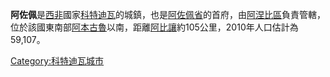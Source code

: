 {{Infobox settlement
<!--See the Table at Infobox Settlement for all fields and descriptions of usage-->
<!-- Basic info  ---------------->
|name          =阿佐佩
|other_name             =
|native_name            =  <!-- for cities whose native name is not in English -->
|nickname               = 
|settlement_type        = 
|motto                  =
<!-- images and maps  ----------->
|image_skyline          =
|imagesize              = 
|image_caption          = 
|image_flag             = 
|flag_size              =
|image_seal             = 
|seal_size              =
|image_shield           = 
|shield_size            =
|image_map              = 
|mapsize                =
|map_caption            = 
|pushpin_map            = Côte d'Ivoire<!-- the name of a location map as per http://en.wikipedia.org/wiki/Template:Location_map -->
|pushpin_label_position =bottom
|pushpin_mapsize        =300
|pushpin_map_caption    =
<!-- Location ------------------>
|coordinates_region     = CI
|subdivision_type       = 國家
|subdivision_name       = {{flag|Côte d'Ivoire}}
|subdivision_type1      = 區
|subdivision_name1      = [[阿涅比區|阿涅比區]]
|subdivision_type2      =省
|subdivision_name2      = [[阿佐佩省|阿佐佩省]]
|subdivision_type3      =
|subdivision_name3      = 
|<!-- Politics ----------------->
|government_footnotes   =
|government_type        =
|leader_title           =
|leader_name            =
|leader_title1          =  <!-- for places with, say, both a mayor and a city manager -->
|leader_name1           =
|established_title      =  <!-- Settled -->
|established_date       = 
<!-- Area    --------------------->
|area_magnitude         = 
|unit_pref                =Imperial <!--Enter: Imperial, if Imperial (metric) is desired-->
|area_footnotes           =
|area_total_km2           = <!-- ALL fields dealing with a measurements are subject to automatic unit conversion-->
|area_land_km2            = <!--See table @ Template:Infobox Settlement for details on automatic unit conversion-->
<!-- Population   ----------------------->
|population_as_of               =2004
|population_footnotes           =
|population_note                =
|population_total               = 56192 
|population_density_km2         =
|population_density_sq_mi       =
|population_metro               =
|population_density_metro_km2   =
|population_density_metro_sq_mi =
|population_blank1_title        =Ethnicities
|population_blank1              =
|population_density_blank1_km2 =   
|population_density_blank1_sq_mi =
<!-- General information  --------------->
|timezone               =[[格林威治時間|格林威治時間]] 
|utc_offset             = +0
|timezone_DST           = 
|utc_offset_DST         = 
|latd=6|latm=10|lats= |latNS=N
|longd=3|longm=59|longs=|longEW=W
|elevation_footnotes    =  <!--for references: use <ref> </ref> tags-->
|elevation_m            = 
|elevation_ft           =
<!-- Area/postal codes & others -------->
|postal_code_type       =  <!-- enter ZIP code, Postcode, Post code, Postal code... -->
|postal_code            =
|area_code              =
|blank_name             =
|blank_info             =
|blank1_name            =
|blank1_info            =
|website                = 
|footnotes              = 
}} 

'''阿佐佩'''是[[西非|西非]]國家[[科特迪瓦|科特迪瓦]]的城鎮，也是[[阿佐佩省|阿佐佩省]]的首府，由[[阿涅比區|阿涅比區]]負責管轄，位於該國東南部[[阿本古魯|阿本古魯]]以南，距離[[阿比讓|阿比讓]]約105公里，2010年人口估計為59,107。

{{coord|6|10|N|3|59|W|type:city|display=title}}



[[Category:科特迪瓦城市|Category:科特迪瓦城市]]